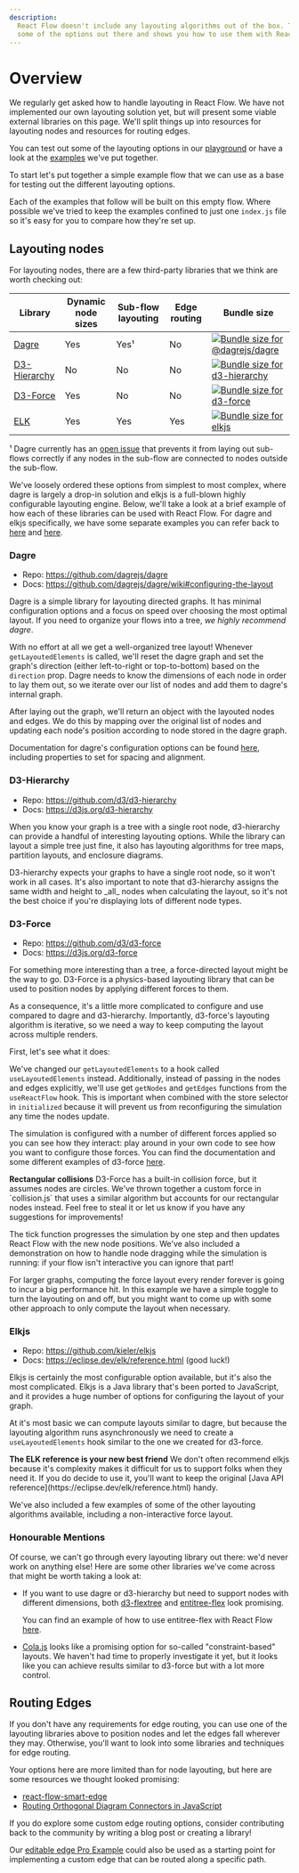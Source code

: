 ```yaml
---
description:
  React Flow doesn't include any layouting algorithms out of the box. This guide surveys
  some of the options out there and shows you how to use them with React Flow.
---
```


# Overview

We regularly get asked how to handle layouting in React Flow. We have not implemented our
own layouting solution yet, but will present some viable external libraries on this page.
We'll split things up into resources for layouting nodes and resources for routing edges.

You can test out some of the layouting options in our [playground](/playground/layouting)
or have a look at the [examples](/examples#layout) we've put together.

To start let's put together a simple example flow that we can use as a base for testing
out the different layouting options.

<RemoteCodeViewer route="learn/layouting-flow-1-empty" framework="react" />

Each of the examples that follow will be built on this empty flow. Where possible we've
tried to keep the examples confined to just one `index.js` file so it's easy for you to
compare how they're set up.

## Layouting nodes

For layouting nodes, there are a few third-party libraries that we think are worth
checking out:

| Library                                            | Dynamic node sizes | Sub-flow layouting | Edge routing | Bundle size                                                                                                                                   |
| -------------------------------------------------- | ------------------ | ------------------ | ------------ | --------------------------------------------------------------------------------------------------------------------------------------------- |
| [Dagre](https://github.com/dagrejs/dagre)          | Yes                | Yes¹               | No           | <a href="https://pkg-size.dev/@dagrejs/dagre"><img src="https://pkg-size.dev/badge/bundle/39882" title="Bundle size for @dagrejs/dagre"/></a> |
| [D3-Hierarchy](https://github.com/d3/d3-hierarchy) | No                 | No                 | No           | <a href="https://pkg-size.dev/d3-hierarchy"><img src="https://pkg-size.dev/badge/bundle/14697" title="Bundle size for d3-hierarchy"/></a>     |
| [D3-Force](https://github.com/d3/d3-force)         | Yes                | No                 | No           | <a href="https://pkg-size.dev/d3-force"><img src="https://pkg-size.dev/badge/bundle/15623" title="Bundle size for d3-force"/></a>             |
| [ELK](https://github.com/kieler/elkjs)             | Yes                | Yes                | Yes          | <a href="https://pkg-size.dev/elkjs"><img src="https://pkg-size.dev/badge/bundle/1455420" title="Bundle size for elkjs"/></a>                 |

¹ Dagre currently has an [open issue](https://github.com/dagrejs/dagre/issues/238) that
prevents it from laying out sub-flows correctly if any nodes in the sub-flow are connected
to nodes outside the sub-flow.

We've loosely ordered these options from simplest to most complex, where dagre is largely
a drop-in solution and elkjs is a full-blown highly configurable layouting engine. Below,
we'll take a look at a brief example of how each of these libraries can be used with React
Flow. For dagre and elkjs specifically, we have some separate examples you can refer back
to [here](/examples/layout/dagre) and [here](/examples/layout/elkjs).

### Dagre

- Repo: https://github.com/dagrejs/dagre
- Docs: https://github.com/dagrejs/dagre/wiki#configuring-the-layout

Dagre is a simple library for layouting directed graphs. It has minimal configuration
options and a focus on speed over choosing the most optimal layout. If you need to
organize your flows into a tree, _we highly recommend dagre_.

<RemoteCodeViewer route="learn/layouting-flow-2-dagre" framework="react" />

With no effort at all we get a well-organized tree layout! Whenever `getLayoutedElements`
is called, we'll reset the dagre graph and set the graph's direction (either left-to-right
or top-to-bottom) based on the `direction` prop. Dagre needs to know the dimensions of
each node in order to lay them out, so we iterate over our list of nodes and add them to
dagre's internal graph.

After laying out the graph, we'll return an object with the layouted nodes and edges. We
do this by mapping over the original list of nodes and updating each node's position
according to node stored in the dagre graph.

Documentation for dagre's configuration options can be found
[here](https://github.com/dagrejs/dagre/wiki#configuring-the-layout), including properties
to set for spacing and alignment.

### D3-Hierarchy

- Repo: https://github.com/d3/d3-hierarchy
- Docs: https://d3js.org/d3-hierarchy

When you know your graph is a tree with a single root node, d3-hierarchy can provide a
handful of interesting layouting options. While the library can layout a simple tree just
fine, it also has layouting algorithms for tree maps, partition layouts, and enclosure
diagrams.

<RemoteCodeViewer route="learn/layouting-flow-3-d3-hierarchy" framework="react" />

<Callout>
  D3-hierarchy expects your graphs to have a single root node, so it won't work in all
  cases. It's also important to note that d3-hierarchy assigns the same width and height
  to _all_ nodes when calculating the layout, so it's not the best choice if you're
  displaying lots of different node types.
</Callout>

### D3-Force

- Repo: https://github.com/d3/d3-force
- Docs: https://d3js.org/d3-force

For something more interesting than a tree, a force-directed layout might be the way to
go. D3-Force is a physics-based layouting library that can be used to position nodes by
applying different forces to them.

As a consequence, it's a little more complicated to configure and use compared to dagre
and d3-hierarchy. Importantly, d3-force's layouting algorithm is iterative, so we need a
way to keep computing the layout across multiple renders.

First, let's see what it does:

<RemoteCodeViewer route="learn/layouting-flow-4-d3-force" framework="react" />

We've changed our `getLayoutedElements` to a hook called `useLayoutedElements` instead.
Additionally, instead of passing in the nodes and edges explicitly, we'll use get
`getNodes` and `getEdges` functions from the `useReactFlow` hook. This is important when
combined with the store selector in `initialized` because it will prevent us from
reconfiguring the simulation any time the nodes update.

The simulation is configured with a number of different forces applied so you can see how
they interact: play around in your own code to see how you want to configure those forces.
You can find the documentation and some different examples of d3-force
[here](https://d3js.org/d3-force).

<Callout>
  <strong>Rectangular collisions</strong>
  D3-Force has a built-in collision force, but it assumes nodes are circles. We've thrown
  together a custom force in `collision.js` that uses a similar algorithm but accounts for
  our rectangular nodes instead. Feel free to steal it or let us know if you have any
  suggestions for improvements!
</Callout>

The tick function progresses the simulation by one step and then updates React Flow with
the new node positions. We've also included a demonstration on how to handle node dragging
while the simulation is running: if your flow isn't interactive you can ignore that part!

<Callout>
  For larger graphs, computing the force layout every render forever is going to incur a
  big performance hit. In this example we have a simple toggle to turn the layouting on
  and off, but you might want to come up with some other approach to only compute the
  layout when necessary.
</Callout>

### Elkjs

- Repo: https://github.com/kieler/elkjs
- Docs: https://eclipse.dev/elk/reference.html (good luck!)

Elkjs is certainly the most configurable option available, but it's also the most
complicated. Elkjs is a Java library that's been ported to JavaScript, and it provides a
huge number of options for configuring the layout of your graph.

<RemoteCodeViewer route="learn/layouting-flow-6-elkjs" framework="react" />

At it's most basic we can compute layouts similar to dagre, but because the layouting
algorithm runs asynchronously we need to create a `useLayoutedElements` hook similar to
the one we created for d3-force.

<Callout>
  <strong>The ELK reference is your new best friend</strong>
  We don't often recommend elkjs because it's complexity makes it difficult for us to
  support folks when they need it. If you do decide to use it, you'll want to keep the
  original [Java API reference](https://eclipse.dev/elk/reference.html) handy.
</Callout>

We've also included a few examples of some of the other layouting algorithms available,
including a non-interactive force layout.

### Honourable Mentions

Of course, we can't go through every layouting library out there: we'd never work on
anything else! Here are some other libraries we've come across that might be worth taking
a look at:

- If you want to use dagre or d3-hierarchy but need to support nodes with different
  dimensions, both [d3-flextree](https://github.com/klortho/d3-flextree) and
  [entitree-flex](https://github.com/codeledge/entitree-flex) look promising.

  You can find an example of how to use entitree-flex with React Flow
  [here](/examples/layout/entitree-flex).

- [Cola.js](https://github.com/tgdwyer/WebCola) looks like a promising option for
  so-called "constraint-based" layouts. We haven't had time to properly investigate it
  yet, but it looks like you can achieve results similar to d3-force but with a lot more
  control.

## Routing Edges

If you don't have any requirements for edge routing, you can use one of the layouting
libraries above to position nodes and let the edges fall wherever they may. Otherwise,
you'll want to look into some libraries and techniques for edge routing.

Your options here are more limited than for node layouting, but here are some resources we
thought looked promising:

- [react-flow-smart-edge](https://github.com/tisoap/react-flow-smart-edge)
- [Routing Orthogonal Diagram Connectors in JavaScript](https://medium.com/swlh/routing-orthogonal-diagram-connectors-in-javascript-191dc2c5ff70)

If you do explore some custom edge routing options, consider contributing back to the
community by writing a blog post or creating a library!

Our [editable edge Pro Example](/examples/edges/editable-edge) could also be used as a
starting point for implementing a custom edge that can be routed along a specific path.
